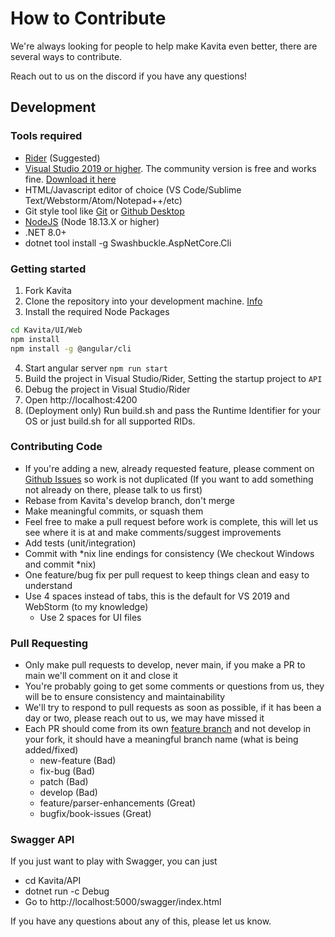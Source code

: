 

# How to Contribute #

We're always looking for people to help make Kavita even better, there are several ways to contribute.

<Callout type="info">
	Reach out to us on the discord if you have any questions!
</Callout>

## Development

### Tools required
- [Rider](https://www.jetbrains.com/rider/) (Suggested)
- [Visual Studio 2019 or higher](https://www.visualstudio.com/vs/). The community version is free and works fine. [Download it here](https://www.visualstudio.com/downloads/)
- HTML/Javascript editor of choice (VS Code/Sublime Text/Webstorm/Atom/Notepad++/etc)
- Git style tool like [Git](https://git-scm.com/downloads) or [Github Desktop](https://desktop.github.com/)
- [NodeJS](https://nodejs.org/en/download/) (Node 18.13.X or higher)
- .NET 8.0+
- dotnet tool install -g Swashbuckle.AspNetCore.Cli

### Getting started

1. Fork Kavita
2. Clone the repository into your development machine. [Info](https://docs.github.com/en/github/creating-cloning-and-archiving-repositories/cloning-a-repository-from-github)
3. Install the required Node Packages

```bash
cd Kavita/UI/Web
npm install
npm install -g @angular/cli
```

4. Start angular server `npm run start`
5. Build the project in Visual Studio/Rider, Setting the startup project to `API`
6. Debug the project in Visual Studio/Rider
7. Open http://localhost:4200
8. (Deployment only) Run build.sh and pass the Runtime Identifier for your OS or just build.sh for all supported RIDs.


### Contributing Code
- If you're adding a new, already requested feature, please comment on [Github Issues](https://github.com/Kareadita/Kavita/issues "GitHub Issues") so work is not duplicated (If you want to add something not already on there, please talk to us first)
- Rebase from Kavita's develop branch, don't merge
- Make meaningful commits, or squash them
- Feel free to make a pull request before work is complete, this will let us see where it is at and make comments/suggest improvements
- Add tests (unit/integration)
- Commit with *nix line endings for consistency (We checkout Windows and commit *nix)
- One feature/bug fix per pull request to keep things clean and easy to understand
- Use 4 spaces instead of tabs, this is the default for VS 2019 and WebStorm (to my knowledge)
    - Use 2 spaces for UI files

### Pull Requesting
- Only make pull requests to develop, never main, if you make a PR to main we'll comment on it and close it
- You're probably going to get some comments or questions from us, they will be to ensure consistency and maintainability
- We'll try to respond to pull requests as soon as possible, if it has been a day or two, please reach out to us, we may have missed it
- Each PR should come from its own [feature branch](http://martinfowler.com/bliki/FeatureBranch.html) and not develop in your fork, it should have a meaningful branch name (what is being added/fixed)
    - new-feature (Bad)
    - fix-bug (Bad)
    - patch (Bad)
    - develop (Bad)
    - feature/parser-enhancements (Great)
    - bugfix/book-issues (Great)

### Swagger API
If you just want to play with Swagger, you can just
- cd Kavita/API
- dotnet run -c Debug
- Go to http://localhost:5000/swagger/index.html

If you have any questions about any of this, please let us know.
